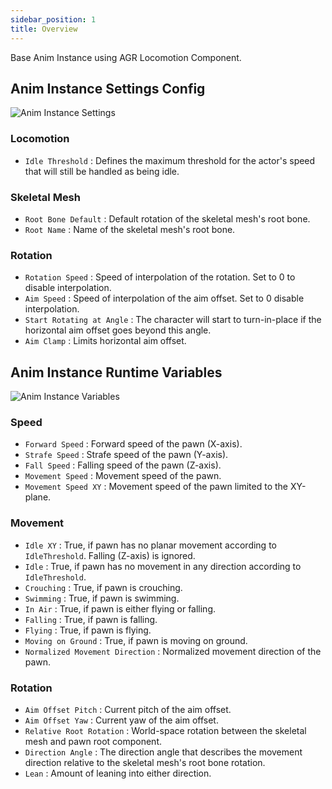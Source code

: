 ```yaml
---
sidebar_position: 1
title: Overview
---
```



Base Anim Instance using AGR Locomotion Component.

## Anim Instance Settings Config

![Anim Instance Settings](_static/img/overview/anim-instance-settings.png)

### Locomotion
* `Idle Threshold` : Defines the maximum threshold for the actor's speed that
will still be handled as being idle.

### Skeletal Mesh
* `Root Bone Default` : Default rotation of the skeletal mesh's root bone.
* `Root Name` : Name of the skeletal mesh's root bone.

### Rotation
* `Rotation Speed` : Speed of interpolation of the rotation.
Set to 0 to disable interpolation.
* `Aim Speed` : Speed of interpolation of the aim offset.
Set to 0 disable interpolation.
* `Start Rotating at Angle` : The character will start to turn-in-place if
the horizontal aim offset goes beyond this angle.
* `Aim Clamp` : Limits horizontal aim offset.

## Anim Instance Runtime Variables

![Anim Instance Variables](_static/img/overview/anim-instance-variables.png)

### Speed
* `Forward Speed` : Forward speed of the pawn (X-axis).
* `Strafe Speed` : Strafe speed of the pawn (Y-axis).
* `Fall Speed` : Falling speed of the pawn (Z-axis).
* `Movement Speed` : Movement speed of the pawn.
* `Movement Speed XY` : Movement speed of the pawn limited to the XY-plane.

### Movement
* `Idle XY` : True, if pawn has no planar movement according to `IdleThreshold`.
Falling (Z-axis) is ignored.
* `Idle` : True, if pawn has no movement in any direction according to
`IdleThreshold`.
* `Crouching` : True, if pawn is crouching.
* `Swimming` : True, if pawn is swimming.
* `In Air` : True, if pawn is either flying or falling.
* `Falling` : True, if pawn is falling.
* `Flying` : True, if pawn is flying.
* `Moving on Ground` : True, if pawn is moving on ground.
* `Normalized Movement Direction` : Normalized movement direction of the pawn.

### Rotation
* `Aim Offset Pitch` : Current pitch of the aim offset.
* `Aim Offset Yaw` : Current yaw of the aim offset.
* `Relative Root Rotation` :  World-space rotation between the skeletal mesh and
pawn root component.
* `Direction Angle` : The direction angle that describes the movement direction
relative to the skeletal mesh's root bone rotation.
* `Lean` : Amount of leaning into either direction.